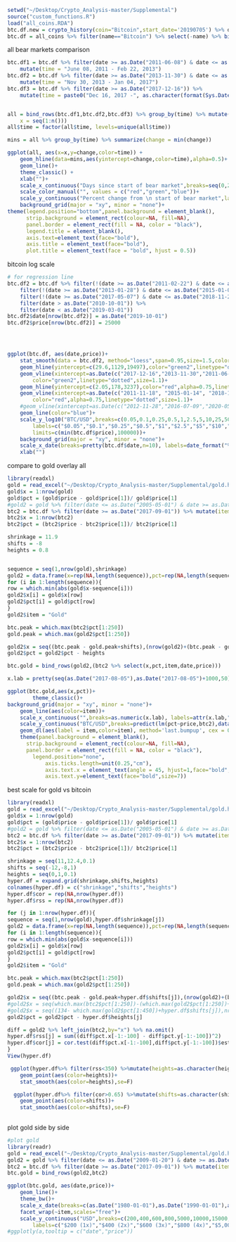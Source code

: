 

```r
setwd("~/Desktop/Crypto_Analysis-master/Supplemental")
source("custom_functions.R")
load("all_coins.RDA")
btc.df.new = crypto_history(coin="Bitcoin",start_date='20190705') %>% dplyr::rename(price = close) %>% dplyr::select(date,price)
btc.df = all_coins %>% filter(name=="Bitcoin") %>% select(-name) %>% bind_rows(btc.df.new)
```



all bear markets comparison
```r
btc.df1 = btc.df %>% filter(date >= as.Date("2011-06-08") & date <= as.Date("2013-02-22")) %>%
	mutate(time = "June 08, 2011 - Feb 22, 2013")
btc.df2 = btc.df %>% filter(date >= as.Date("2013-11-30") & date <= as.Date("2017-01-04")) %>%
	mutate(time = "Nov 30, 2013 - Jan 04, 2017")
btc.df3 = btc.df %>% filter(date >= as.Date("2017-12-16")) %>%
	mutate(time = paste0("Dec 16, 2017 -", as.character(format(Sys.Date(),"%B %d, %Y"))))


all = bind_rows(btc.df1,btc.df2,btc.df3) %>% group_by(time) %>% mutate(change = (price - max(price))/max(price),
	x = seq(1:n()))
all$time = factor(all$time, levels=unique(all$time))

mins = all %>% group_by(time) %>% summarize(change = min(change))

ggplot(all, aes(x=x,y=change,color=time)) + 
    geom_hline(data=mins,aes(yintercept=change,color=time),alpha=0.5)+
	geom_line()+
	theme_classic() +
	xlab("")+
	scale_x_continuous("Days since start of bear market",breaks=seq(0,2000,100))+
	scale_color_manual("", values = c("red","green","blue"))+
	scale_y_continuous("Percent change from \n start of bear market",labels=scales::percent_format(accuracy=1), breaks=seq(-1,0,0.1))+
	background_grid(major = "xy", minor = "none")+ 
theme(legend.position="bottom",panel.background = element_blank(),
 	  strip.background = element_rect(colour=NA, fill=NA),
      panel.border = element_rect(fill = NA, color = "black"),
	  legend.title = element_blank(),
      axis.text=element_text(face="bold"),
      axis.title = element_text(face="bold"),
	  plot.title = element_text(face = "bold", hjust = 0.5))

```



bitcoin log scale
```r
# for regression line
btc.df2 = btc.df %>% filter(!(date >= as.Date("2011-02-22") & date <= as.Date("2011-8-22"))) %>%
	filter(!(date >= as.Date("2013-01-28") & date <= as.Date("2015-01-04"))) %>%
	filter(!(date >= as.Date("2017-05-07") & date <= as.Date("2018-11-26"))) %>%
	filter(date > as.Date("2010-10-01")) %>%
	filter(date < as.Date("2019-03-01")) 
btc.df2$date[nrow(btc.df2)] = as.Date("2019-10-01")
btc.df2$price[nrow(btc.df2)] = 25000




ggplot(btc.df, aes(date,price))+
	stat_smooth(data = btc.df2, method="loess",span=0.95,size=1.5,color="lightblue")+
	geom_hline(yintercept=c(29.6,1129,19497),color="green2",linetype="dotted",size=1.1)+
	geom_vline(xintercept=as.Date(c("2017-12-16","2013-11-30","2011-06-08")),
		color="green2",linetype="dotted",size=1.1)+	
	geom_hline(yintercept=c(2.05,178,3237),color="red",alpha=0.75,linetype="dotted",size=1.1)+
	geom_vline(xintercept=as.Date(c("2011-11-18", "2015-01-14", "2018-12-15")),
		color="red",alpha=0.75,linetype="dotted",size=1.1)+	
	#geom_vline(xintercept=as.Date(c("2012-11-28","2016-07-09","2020-05-19")),color="orange",linetype="dashed",size=1.1)+
	geom_line(color="blue")+
	scale_y_log10("BTC/USD",breaks=c(0.05,0.1,0.25,0.5,1,2.5,5,10,25,50,100,250,500,1000,2500,5000,10000,25000,50000,100000),
		labels=c("$0.05","$0.1","$0.25","$0.5","$1","$2.5","$5","$10","$25","$50","$100","$250","$500","$1,000","$2,500","$5,000","$10,000","$25,000","$50,000","$100,000"),
		limits=c(min(btc.df$price),100000))+
	background_grid(major = "xy", minor = "none")+
	scale_x_date(breaks=pretty(btc.df$date,n=10), labels=date_format("%Y"),limits=c(min(btc.df$date),as.Date("2020-06-01")))+
	xlab("")

```


compare to gold overlay all
```r

library(readxl)
gold = read_excel("~/Desktop/Crypto_Analysis-master/Supplemental/gold.history.xls") %>% as.data.frame()%>% mutate(date=as.Date(date)) %>% filter( date >= as.Date("1975-08-01")) %>% mutate(item="Gold")
gold$x = 1:nrow(gold)
gold$pct = (gold$price - gold$price[1])/ gold$price[1]
#gold2 = gold %>% filter(date <= as.Date("2005-05-01") & date >= as.Date("1970-01-01")) %>% mutate(item="Gold")
btc2 = btc.df %>% filter(date >= as.Date("2017-09-01")) %>% mutate(item="BTC")
btc2$x = 1:nrow(btc2)
btc2$pct = (btc2$price - btc2$price[1])/ btc2$price[1]

shrinkage = 11.9
shifts = -8
heights = 0.8


sequence = seq(1,nrow(gold),shrinkage)
gold2 = data.frame(x=rep(NA,length(sequence)),pct=rep(NA,length(sequence)))
for (i in 1:length(sequence)){
row = which.min(abs(gold$x-sequence[i]))
gold2$x[i] = gold$x[row]
gold2$pct[i] = gold$pct[row]
}
gold2$item = "Gold"

btc.peak = which.max(btc2$pct[1:250])
gold.peak = which.max(gold2$pct[1:250])

gold2$x = seq((btc.peak - gold.peak+shifts),(nrow(gold2)+(btc.peak - gold.peak+shifts-1)))
gold2$pct = gold2$pct - heights

btc.gold = bind_rows(gold2,(btc2 %>% select(x,pct,item,date,price)))

x.lab = pretty(seq(as.Date("2017-08-05"),as.Date("2017-08-05")+1000,50),n=30) - as.Date("2017-08-05")

ggplot(btc.gold,aes(x,pct))+
		theme_classic()+
background_grid(major = "xy", minor = "none")+
	geom_line(aes(color=item))+
	scale_x_continuous("",breaks=as.numeric(x.lab), labels=attr(x.lab,"labels"),limits=c(0,1020))+
	scale_y_continuous("BTC/USD",breaks=predict(lm(pct~price,btc2),data.frame(price=pretty(predict(lm(price~pct,btc2),data.frame(pct=0:16)),n=20))), labels=paste0("$",pretty(predict(lm(price~pct,btc2),data.frame(pct=0:16)),n=20)/1000,"k"))+
	geom_dl(aes(label = item,color=item), method='last.bumpup', cex = 0.5, hjust = 1)+
	theme(panel.background = element_blank(),
 	  strip.background = element_rect(colour=NA, fill=NA),
      panel.border = element_rect(fill = NA, color = "black"),
		legend.position="none",
    		axis.ticks.length=unit(0.25,"cm"),
    		axis.text.x = element_text(angle = 45, hjust=1,face="bold",size=7),
    		axis.text.y=element_text(face="bold",size=7))

```




best scale for gold vs bitcoin
```r

library(readxl)
gold = read_excel("~/Desktop/Crypto_Analysis-master/Supplemental/gold.history.xls") %>% as.data.frame()%>% mutate(date=as.Date(date)) %>% filter(date <= as.Date("2009-01-20") & date >= as.Date("1975-08-01")) %>% mutate(item="Gold")
gold$x = 1:nrow(gold)
gold$pct = (gold$price - gold$price[1])/ gold$price[1]
#gold2 = gold %>% filter(date <= as.Date("2005-05-01") & date >= as.Date("1970-01-01")) %>% mutate(item="Gold")
btc2 = btc.df %>% filter(date >= as.Date("2017-09-01")) %>% mutate(item="BTC")
btc2$x = 1:nrow(btc2)
btc2$pct = (btc2$price - btc2$price[1])/ btc2$price[1]

shrinkage = seq(11,12.4,0.1)
shifts = seq(-12,-8,1)
heights = seq(0,1,0.1)
hyper.df = expand.grid(shrinkage,shifts,heights) 
colnames(hyper.df) = c("shrinkage","shifts","heights")
hyper.df$cor = rep(NA,nrow(hyper.df))
hyper.df$rss = rep(NA,nrow(hyper.df))

for (j in 1:nrow(hyper.df)){
sequence = seq(1,nrow(gold),hyper.df$shrinkage[j])
gold2 = data.frame(x=rep(NA,length(sequence)),pct=rep(NA,length(sequence)))
for (i in 1:length(sequence)){
row = which.min(abs(gold$x-sequence[i]))
gold2$x[i] = gold$x[row]
gold2$pct[i] = gold$pct[row]
}
gold2$item = "Gold"

btc.peak = which.max(btc2$pct[1:250])
gold.peak = which.max(gold2$pct[1:250])

gold2$x = seq((btc.peak - gold.peak+hyper.df$shifts[j]),(nrow(gold2)+(btc.peak - gold.peak+hyper.df$shifts[j])-1))
#gold2$x = seq(which.max(btc2$pct[1:250])-(which.max(gold2$pct[1:250])+hyper.df$shifts[j]),(nrow(gold2)+((which.max(btc2$pct[1:250])-which.max(gold2$pct[1:250])-1)+hyper.df$shifts[j])))
#gold2$x = seq((134- which.max(gold2$pct[1:450])+hyper.df$shifts[j]),nrow(gold2)+(134- which.max(gold2$pct[1:450])-1)+hyper.df$shifts[j])
gold2$pct = gold2$pct - hyper.df$heights[j]

diff = gold2 %>% left_join(btc2,by="x") %>% na.omit() 
hyper.df$rss[j] = sum((diff$pct.x[-1:-100] - diff$pct.y[-1:-100])^2)
hyper.df$cor[j] = cor.test(diff$pct.x[-1:-100],diff$pct.y[-1:-100])$estimate
}
View(hyper.df)

 ggplot(hyper.df%>% filter(rss<350) %>%mutate(heights=as.character(heights)),aes(shrinkage,rss))+
	geom_point(aes(color=heights))+
	stat_smooth(aes(color=heights),se=F)

  ggplot(hyper.df%>% filter(cor>0.65) %>%mutate(shifts=as.character(shifts)),aes(shrinkage,cor))+
	geom_point(aes(color=shifts))+
	stat_smooth(aes(color=shifts),se=F)
 
```


plot gold side by side
```r
#plot gold
library(readr)
gold = read_excel("~/Desktop/Crypto_Analysis-master/Supplemental/gold.history.xls") %>% as.data.frame()%>% mutate(date=as.Date(date))
gold2 = gold %>% filter(date <= as.Date("2009-01-20") & date >= as.Date("1974-11-01")) %>% mutate(item="Gold")
btc2 = btc.df %>% filter(date >= as.Date("2017-09-01")) %>% mutate(item="BTC")
btc.gold = bind_rows(gold2,btc2)

ggplot(btc.gold, aes(date,price))+
	geom_line()+
	theme_bw()+
	scale_x_date(breaks=c(as.Date("1980-01-01"),as.Date("1990-01-01"),as.Date("2000-01-01"),as.Date("2018-01-01"),as.Date("2019-01-01")),labels=date_format("%Y"))+
	facet_wrap(~item,scales="free")+
	scale_y_continuous("USD",breaks=c(200,400,600,800,5000,10000,15000,20000),
		labels=c("$200 (1x)","$400 (2x)","$600 (3x)","$800 (4x)","$5,000 (1x)","$10,000 (2x)","$15,000 (3x)","$20,000 (4x)"))
#ggplotly(a,tooltip = c("date","price"))
```


